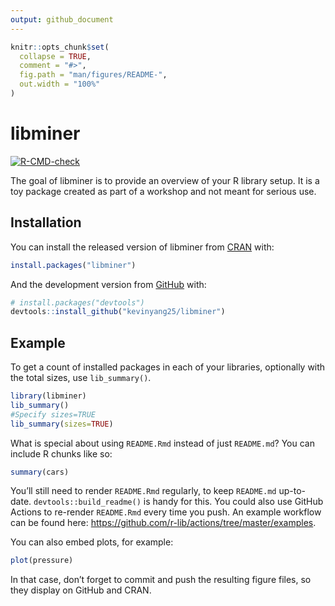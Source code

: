 ```yaml
---
output: github_document
---
```


<!-- README.md is generated from README.Rmd. Please edit that file -->

```r
knitr::opts_chunk$set(
  collapse = TRUE,
  comment = "#>",
  fig.path = "man/figures/README-",
  out.width = "100%"
)
```

# libminer

<!-- badges: start -->
[![R-CMD-check](https://github.com/kevinyang25/libminer/workflows/R-CMD-check/badge.svg)](https://github.com/kevinyang25/libminer/actions)
<!-- badges: end -->

The goal of libminer is to provide an overview of your R library setup. It is 
a toy package created as part of a workshop and not meant for serious use.

## Installation

You can install the released version of libminer from [CRAN](https://CRAN.R-project.org) with:

``` r
install.packages("libminer")
```

And the development version from [GitHub](https://github.com/) with:

``` r
# install.packages("devtools")
devtools::install_github("kevinyang25/libminer")
```
## Example

To get a count of installed packages in each of your libraries, optionally with the total sizes, use `lib_summary()`.

```r
library(libminer)
lib_summary()
#Specify sizes=TRUE
lib_summary(sizes=TRUE)
```

What is special about using `README.Rmd` instead of just `README.md`? You can include R chunks like so:

```r
summary(cars)
```

You'll still need to render `README.Rmd` regularly, to keep `README.md` up-to-date. `devtools::build_readme()` is handy for this. You could also use GitHub Actions to re-render `README.Rmd` every time you push. An example workflow can be found here: <https://github.com/r-lib/actions/tree/master/examples>.

You can also embed plots, for example:

```r
plot(pressure)
```

In that case, don't forget to commit and push the resulting figure files, so they display on GitHub and CRAN.
